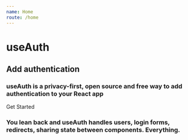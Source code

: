 ```yaml
---
name: Home
route: /home
---
```



# useAuth
## Add authentication
### useAuth is a privacy-first, open source and free way to add authentication to your React app

Get Started

### You lean back and useAuth handles **users**, **login forms**, **redirects**, sharing **state** between components. **Everything**.

